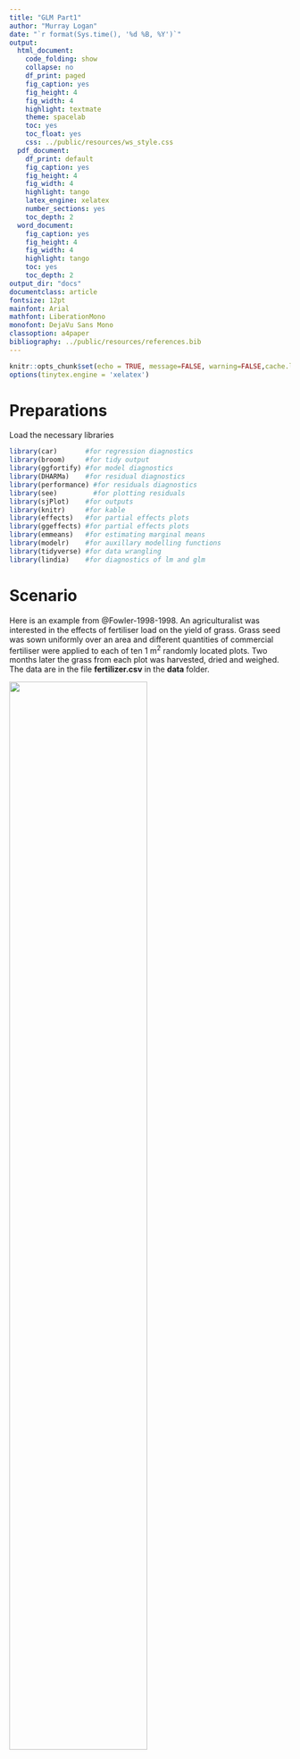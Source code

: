```yaml
---
title: "GLM Part1"
author: "Murray Logan"
date: "`r format(Sys.time(), '%d %B, %Y')`"
output:
  html_document:
    code_folding: show
    collapse: no
    df_print: paged
    fig_caption: yes
    fig_height: 4
    fig_width: 4
    highlight: textmate
    theme: spacelab
    toc: yes
    toc_float: yes
    css: ../public/resources/ws_style.css
  pdf_document:
    df_print: default
    fig_caption: yes
    fig_height: 4
    fig_width: 4
    highlight: tango
    latex_engine: xelatex
    number_sections: yes
    toc_depth: 2
  word_document:
    fig_caption: yes
    fig_height: 4
    fig_width: 4
    highlight: tango
    toc: yes
    toc_depth: 2
output_dir: "docs"
documentclass: article
fontsize: 12pt
mainfont: Arial
mathfont: LiberationMono
monofont: DejaVu Sans Mono
classoption: a4paper
bibliography: ../public/resources/references.bib
---
```


```r
knitr::opts_chunk$set(echo = TRUE, message=FALSE, warning=FALSE,cache.lazy = FALSE, tidy='styler')
options(tinytex.engine = 'xelatex')
```
                  
# Preparations

Load the necessary libraries

```r
library(car)       #for regression diagnostics
library(broom)     #for tidy output
library(ggfortify) #for model diagnostics
library(DHARMa)    #for residual diagnostics
library(performance) #for residuals diagnostics
library(see)         #for plotting residuals
library(sjPlot)    #for outputs
library(knitr)     #for kable
library(effects)   #for partial effects plots
library(ggeffects) #for partial effects plots
library(emmeans)   #for estimating marginal means
library(modelr)    #for auxillary modelling functions
library(tidyverse) #for data wrangling
library(lindia)    #for diagnostics of lm and glm
```

# Scenario

Here is an example from @Fowler-1998-1998. An agriculturalist was interested in
the effects of fertiliser load on the yield of grass.  Grass seed was sown
uniformly over an area and different quantities of commercial fertiliser were
applied to each of ten 1 m<sup>2</sup> randomly located plots.  Two months later
the grass from each plot was harvested, dried and weighed.  The data are in the
file **fertilizer.csv** in the **data** folder.

![](../public/resources/turf.jpg){width=70%}

| FERTILIZER   | YIELD   |
| ------------ | ------- |
| 25           | 84      |
| 50           | 80      |
| 75           | 90      |
| 100          | 154     |
| 125          | 148     |
| \...         | \...    |

---------------- ---------------------------------------------------
**FERTILIZER**:  Mass of fertiliser (g.m^-2^) - Predictor variable
**YIELD**:       Yield of grass (g.m^-2^) - Response variable
---------------- ---------------------------------------------------

 
The aim of the analysis is to investigate the relationship between fertiliser
concentration and grass yield.

# Read in the data

<div class='HIDDEN'> We will start off by reading in the Fertiliser data.  There
are many functions in R that can read in a CSV file.  We will use a the
`read_csv()` function as it is part of the tidyverse ecosystem.  </div>

```r
fert = read_csv('../public/data/fertilizer.csv', trim_ws=TRUE)
```

<div class='HIDDEN'> After reading in a dataset, it is always a good idea to
quickly explore a few summaries in order to ascertain whether the imported data
are correctly transcribed. In particular, we should pay attention to whether
there are any unexpected missing values and ensure that each variable (column)
has the expected class (e.g. that variables we expected to be considered numbers
are indeed listed as either `<dbl>` or `<int>` and not `<char>`).  </div>

```r
glimpse(fert)
## Explore the first 6 rows of the data
head(fert)
str(fert)
```

# Exploratory data analysis

<div class='HIDDEN'> The individual responses ($y_i$, observed yields) are each
expected to have been **independently** drawn from normal (**Gaussian**)
distributions ($\mathcal{N}$). These distributions represent all the possible
yields we could have obtained at the specific ($i^th$) level of Fertiliser.
Hence the $i^th$ yield observation is expected to have been drawn from a normal
distribution with a mean of $\mu_i$.

Although each distribution is expected to come from populations that differ in
their means, we assume that all of these distributions have the **same
variance** ($\sigma^2$).

</div>

Model formula:
$$
y_i \sim{} \mathcal{N}(\mu_i, \sigma^2)\\
\mu_i = \beta_0 + \beta_1 x_i
$$

where $y_i$ represents the $i$ observed values, $\beta_0$ and $\beta_1$
represent the intercept and slope respectively, and $\sigma^2$ represents the
estimated variance.

<div class='HIDDEN'> We intend to explore the relationship between Yield and
Fertiliser using simple linear regression.  Such an analysis assumes:

- **Normality**: each population is assumed to be normally distributed. This can
be initially assessed by exploring the distribution of the response via either
boxplots, violin plots or histograms (depending on sample size).
- **Homogeneity of variance**: each population is assumed to be equally varied.
This can be initially assessed by exploring the distribution of observed values
around an imaginary line of best fit through the cloud of data formed by a
scatterplot of Yield against Fertiliser. If the spread of points increases (or
decreases) along the trend line, it is likely that the populations are not
equally varied.
- **Linearity**: in fitting a straight line through the cloud of data, we are
assuming that a linear trend is appropriate. If the trend is not linear, then
the inferred relationship may be miss-representative of the true relationship.
In addition to an imaginary line, we could fit either a loess or linear smoother
through the cloud to help us assess the likelihood of non-linearity.
- **Independence**: to help ensure that the estimates are unbiased, we must
assume that all observations are independent. In this case, we assume that the
observations were collected from a randomised design in which the level of
Fertiliser was applied randomly to the different patches of the field. If
however, the researchers had simply moved along the field applying progressively
higher Fertiliser concentrations, then there is a chance that they have
introduced additional biases or confounding factors. Similarly, if the
Fertiliser levels were applied in increasing doses over time, there might also
be biases. In the absence of any spatial or temporal information associated with
the collection of data, we cannot directly assess this assumption. </div>

```r
ggplot(fert, aes(y = YIELD, x = FERTILIZER)) +
  geom_point() +
  geom_smooth()
ggplot(fert, aes(y = YIELD, x = FERTILIZER)) +
  geom_point() +
  geom_smooth(method = "lm")
ggplot(fert, aes(y = YIELD)) +
  geom_boxplot(aes(x = 1))
ggplot(fert, aes(y = YIELD)) +
  geom_violin(aes(x = 1))
ggplot(fert, aes(x = YIELD)) +
  geom_histogram()
ggplot(fert, aes(x = YIELD)) +
  geom_density()
```
 
<div class='HIDDEN'>
**Conclusions**:

- there is no evidence of non-normality, non-homogeneity of variance or
  non-linearity
- we have no initial reason to suspect that the assumptions will not be
satisfied and thus it is reasonable to assume that the results will be reliable.
</div>


# Fit the model

<div class='HIDDEN'>
Lets start by performing Ordinary Least Squares (OLS) regression by
first principles.

To do so, we expresses the response as a vector ($Y$), the
deterministic (linear predictor) as a matrix ($\boldsymbol{X}$)
comprising of a column of 1's (for multiplying the intercept
parameter) and the predictor variable (for multiplying the slope
parameter).  We then also have a vector of beta parameters ($\beta_0$
and $\beta$ representing the intercept and slope respectively).


$$
y_i = \beta_0\times 1 + \beta_1\times x_i
$$

$$
\underbrace{\begin{bmatrix}
y_1\\
y_2\\
y_3\\
...\\
y_i
\end{bmatrix}}_{Y} = 
\underbrace{\begin{bmatrix}
1&x_1\\
1&x_2\\
1&x_3\\
...\\
1&x_i
\end{bmatrix}}_{\boldsymbol{X}}
\underbrace{\vphantom{\begin{bmatrix}
y_1\\
y_2\\
y_3\\
...\\
y_i
\end{bmatrix}}\begin{bmatrix}
\beta_0&\beta
\end{bmatrix}}_{\boldsymbol{\beta}}
$$


In OLS we estimate the parameters ($\beta_0$ and $\beta$) by minimising the sum
of the squared residuals ($\boldsymbol{\varepsilon}$).

$$
\begin{align}
Y =& \boldsymbol{X}\boldsymbol{\beta} + \boldsymbol{\varepsilon}\\
\boldsymbol{\varepsilon} =& Y - \boldsymbol{X}\boldsymbol{\beta}
\end{align}
$$

We can then minimise the sum of squares residuals.  This is essentially
$\boldsymbol{\varepsilon}^T\boldsymbol{\varepsilon}$, where
$\boldsymbol{\varepsilon}$ is $\boldsymbol{\varepsilon}$ transposed.

$$
\small
\begin{bmatrix}
\varepsilon_1&\varepsilon_2&\varepsilon_3&...&\varepsilon_n
\end{bmatrix}
\begin{bmatrix}
\varepsilon_1\\
\varepsilon_2\\
\varepsilon_3\\
...\\
\varepsilon_n\\
\end{bmatrix} = 
\begin{bmatrix}
\varepsilon_1\times\varepsilon_1 + \varepsilon_2\times\varepsilon_2 + \varepsilon_3\times\varepsilon_3 + ... + \varepsilon_n\times\varepsilon_n
\end{bmatrix}
$$


$$
\begin{align}
\boldsymbol{\varepsilon}^T\boldsymbol{\varepsilon} =& (Y - \boldsymbol{X}\boldsymbol{\beta})^T(Y - \boldsymbol{X}\boldsymbol{\beta})\\
\boldsymbol{\beta} =& (\boldsymbol{X}^T\boldsymbol{X})^{-1} \boldsymbol{X}^T Y
\end{align}
$$

```r
## Generate the model matrix
X <- model.matrix(~FERTILIZER, data = fert)
## Solve for beta
beta <- solve(t(X) %*% X) %*% t(X) %*% fert$YIELD
beta
```

</div>


<div class='HIDDEN'>
The above simple linear regression model can be fit using the `lm()` function.
This function, uses Ordinary Least Squares (OLS).  The full model formula would
include a 1 (for the intercept) and the predictor values (for the slope).  In R,
models generally always include an intercept by default and thus we can
abbreviate the formula a little by omitting the 1.
</div>


```r
fert.lm <- lm(YIELD~1+FERTILIZER, data = fert)
fert.lm <- lm(YIELD~FERTILIZER, data = fert)
```

<div class='HIDDEN'>
The `lm()` function returns a list comprising the estimated coefficients, the
residuals, the data used to fit the model and various other attributes
associated with the model fitting procedure.
```r
## Get the name of the attributes within the lm model
attributes(fert.lm)
## Explore all the conttents of the fitted model
str(fert.lm)
## Return the data used to fit the model 
fert.lm$model
## Return the estimated coefficients
fert.lm$coefficients
```
Rather than directly access these attributes (which may have different names in
different modelling functions), there are **extraction** functions that reach
into the model output and extract the information in a convenient way.
```r
## Extract the estimated coefficients
coef(fert.lm)
## Extract the fitted (predicted) values
fitted(fert.lm)
## Extract the residules
resid(fert.lm)
args(residuals.lm)
```
</div>

# Model validation {.tabset .tabset-faded}
<div class='HIDDEN'>
After fitting a model, it is important to explore a range of diagnostics to
confirm that all the assumptions were satisfied.
</div>

<div class='HIDDEN'>
## autoplot
When supplied with a fitted linear model, the `autoplot()` function generates a
set of standard diagnostic regression plots:

- the top left plot is a residual plot:  Ideally, there should not be any
patterns in the residual plot.  Of particular concern would be if there was a
wedge (funnel) shape (indicative of unequal variances) or some curved shape
(indicative of having fit a linear trend through non-linear data).
- the top right plot is a Q-Q normal plot:  This figure plots the quantiles of
the residuals against the quantiles that would be expected if the data were
drawn from a normal distribution.  Ideally, the points should be close to the
dashed line.  Deviations from this line at the tails signify potential
non-normality.
- the middle left plot is a standardised residual plot.  This has a similar
interpretation to the residual plot.
- the middle right plot displays the cooks distance values associated with each
observation.  Cook's distance is a measure of the influence of each point on the
estimated parameter values.  This is a combination of residuals (measure of
outlierness along the y-axis) and leverage (measure of outlierness along the
x-axis). Essentially, it estimates variations in regression coefficients after
removing each observation (one by one). Ideally, all the values should be under
0.8.  Numbers above the bars indicate the observation number - this can be
useful to identify which observations are influential.
- the bottom left plot displays the trend between residuals and leverage.  In
the event of large Cook's distance, this can help identify whether the issues
are due to residuals or leverage.
- the bottom right plot displays the trend between Cook's distance and leverage.

```r
fert.lm %>% autoplot(which = 1:6, ncol = 2, label.size = 3)
fert.lm %>% lindia::gg_diagnose()
```

**Conclusions**:

- there are no alarming signs from any of the diagnostics.
- the estimated parameters are likely to be reliable.
</div>


<div class='HIDDEN'>
## Influence measures
Cook's distance (`cook.d`) and leverage (`hat`) are displayed in tabular form.

```r
fert.lm %>% influence.measures()
fert.lm %>% fortify()
```

</div>

<div class='HIDDEN'>
## Performance model checking

The `performance` package provides a similar set of visual diagnostics:

- the top left plot is a Q-Q normal plot.
- the top right plot compares the distribution (density) of the observed data
  (blue) with a normal (or other nominated) distribution (green)
- the middle two plots are residual and standard residual plots.  Ideally, these
  should show no patterns in the residuals
- the bottom left plot provides a frequency bar chart of Cook's distance values.

```r
fert.lm %>% performance::check_model()
fert.lm %>% performance::check_outliers()
fert.lm %>% performance::check_outliers() %>% plot
## These are probabilities of exceedance rather than actual Cook's D values
#https://easystats.github.io/performance/reference/check_outliers.html
```

**Conclusions**:

- there are no alarming signs from any of the diagnostics
</div>

<div class='HIDDEN'>
## DHARMa simulated residuals

Although an exploration of model residuals can provide important insights into
the goodness of fit and conformity of a model to the underlying assumptions,
diagnosing issues is a bit of a fine art.  This difficulty is exacerbated when
the residuals are being calculated from some models (e.g logistic regression
models) where it is difficult to separate out nefarious patterns from the
specific patterns expected of the specific model.

The `DHARMa` package generates standardised residuals via simulation and uses
these as the basis of a range of tools to diagnose common modelling issues
including outliers, heterogeneity, over-dispersion, autocorrelation.

New observations simulated from the fitted model are used to calculate a
cumulative density function (CDF) that describes the probability profile of
each observation. Thereafter, the residual of an observation is calculated as
the value of the CDF that corresponds to the actual observed value:

- a value of 0 indicates that the observed value was less than all simulated values
- a value of 1 indicates that the observed value was greater than all simulated values
- a value of 0.5 indicates that have the observed value were greater than all
simulated values from a correctly specified model, these quantile residuals
should be uniformly distributed

This approach ensures that all residuals have the same interpretation
irrespective of the model and distribution selected.

Exploring DHARMa residuals begins with running the `simulateResiduals()`
function. If this is done with `plot=TRUE`, a pair of diagnostic plots with a
range of diagnostic tests will be provided as side effects.

- the left hand plot is a Q-Q plot (ideally all points should be close to the
red line) the KS (Kolmogorov-Smirnov) test tests whether the (in this case
simulated) are likely to have been drawn from the nominated distribution (in
this case Gaussian).
- the Dispersion test tests whether the standard deviation of the data is equal
  to that of the simulated data
- the Outlier test tests for the prevalence of outliers (when observed values
  are outside the simulated range)
- the right hand plot is a residual plot. Ideally, there should be no patterns
  in the residuals. To help identify any patterns, quantile trends are
  overlayed. Ideally, there should be a flat black line at each of the quantiles
  of 0.25, 0.5 and 0.75.

```r
fert.resid <- fert.lm %>% simulateResiduals(plot = TRUE)
```

```r
## To run tests of KS (uniformity),  dispersion and outliers
fert.resid %>% testResiduals()
```

```r
## OR individually
fert.resid %>% testUniformity()
fert.resid %>% testDispersion()
fert.resid %>% testOutliers()
## Other useful tests
fert.resid %>% testZeroInflation()
fert.resid %>% testQuantiles()
## The above fits quantile gams at 0.25,  0.5 and 0.75
## testSpatialAutocorrelation(fert.resid,  x=,  y=) # needs x and y coordinates
## testTemporalAutocorrelation(fert.resid,  time=) # needs time
```
</div>


<div class='HIDDEN'>
## augment

The `broom` package has an `augment` method that adds information generated from
a fitted model to the modelled data.

```r
fert.lm %>% augment()
## we could then pipe these to ggplot in order to look at residuals etc
fert.lm %>% augment() %>%
    ggplot() +
    geom_point(aes(y = .resid, x = .fitted))
```
</div>


<div class='HIDDEN'>
## plot_grid

The `ssjPlot` package also has plotting methods associated with fitted models,
some of which focus on model diagnostics.

```r
fert.lm %>% plot_model(type='diag') %>% plot_grid()
```
</div>

<div class='HIDDEN'>
##

</div>

# Model outputs {.tabset .tabset-faded}

<div class='HIDDEN'>

Prior to examining the estimated coefficients and any associated hypothesis
tests, it is a good idea to explore the fitted trends.  Not only does this give
you a sense for the overall outcomes (and help you interpret the model summaries
etc), it also provides an opportunity to reflect on whether the model has
yielded sensible patterns.

There are numerous ways to explore the fitted trends and these are largely based
on two types of effects:

- **conditional effects**: predictions that are conditioned on certain levels
  (typically the reference level) of factors.  For example, the trend/effects of
  one predictor at the first level (or first combination) of other categorical
  predictor(s).
- **marginal effects**: predictions that are marginalised (= averaged) over all
  levels of the factors.  For example, the trend/effects of one predictor
  averaged across all levels (or combinations) of other predictors.

There are also numerous routines and packages to support these fitted trends
(partial plots).

| Package     | Function                   | Type              | Notes             |
|-------------|----------------------------|-------------------|-------------------|
| `sjPlot`    | `plot_model(type = 'eff')` | Marginal means    |                   |
| `effects`   | `allEffects()`             | Marginal means    |                   |
| `ggeffects` | `ggeffects()`              | Marginal means    | calls `effects()` |
| `ggeffects` | `ggpredict()`              | Conditional means | calls `predict()` |
| `ggeffects` | `ggemmeans()`              | Marginal means    | calls `emmeans()` |
|             |                            |                   |                   |

Note, in the absence of categorical predictors, they will all yield the same...

## plot_model (sjPlot)
```r
fert.lm %>% plot_model(type = "eff", show.data = TRUE)
```

## allEffects (effects)

```r
plot(allEffects(fert.lm, residuals = TRUE))
```

## ggpredict (ggeffects)
```r
fert.lm %>% ggpredict() %>% plot(add.data = TRUE, jitter=FALSE)
```

## ggemmeans (ggeffects)
```r
fert.lm %>% ggemmeans(~FERTILIZER) %>% plot(add.data = TRUE, jitter=FALSE)
```

</div>

# Model investigation / hypothesis testing {.tabset .tabset-faded}

<div class='HIDDEN'>

## summary
```r
fert.lm %>% summary()
```
**Conclusions**:

- the estimated y-intercept (value of Yield when Fertiliser level is 0) is 
  `r round(coef(fert.lm)[1],2)`.
  Note, as a Fertiliser value of 0 is outside the range of the collected data,
  this intercept does not really have any useful interpretation (unless we are
  happy to extrapolate).  If we had centred the Fertiliser predictor (either
  before modelling or as part of the model -
  `lm(YIELD~scale(FERTILIZER,scale=FALSE), data=fert)`), then the y-intercept
  would have had a sensible interpretation.  It would have been the expected
  Yield at the average Fertiliser level.  Nevertheless, either way, the
  hypothesis test associated with the intercept is rarely of any value.
- the estimated slope is `r round(coef(fert.lm)[2], 2)`.  For every one unit
  increase in Fertiliser concentration, Yield is expected to increase by 
  `r round(coef(fert.lm)[2], 2)` units.
- the estimated slope divided by the estimated uncertainty in the slope (Std.
Error) gives a t-value of `r round(summary(fert.lm)$coefficients[2, 3],2)`.  If
we compare that to a t-distribution for `r df.residual(fert.lm)`, we get a
p-value < 0.05.  Hence we would reject the null hypothesis of no relationship
between Fertiliser concentration and Yield.
- the $R^2$ value is `r round(summary(fert.lm)$r.squared, 2)`. Hence,
`r 100*round(summary(fert.lm)$r.squared, 2)` percent of the variation in Yield
is explained by its relationship to Fertiliser.

## confint

Arguably, the confidence intervals associated with each of the estimates is more
useful than the p-values.  P-values purely indicate the probability of detecting
an effect if an effect occurs.  They **do not** provide a measure of the
magnitude (or importance) of the effect.  The slope is the point estimate of the
magnitude of the effect.  Confidence intervals then provide insights into the
broader range of effects.  For example, in addition to describing the estimated
effect size (slope), we could discuss the implications of slope with a magnitude
as low as the lower confidence limit or as high as the upper confidence limit.

```r
fert.lm %>% confint()
```
**Conclusions**:

- we are 95% confident that an interval the size of
(`r paste(round(confint(fert.lm)[2, ], 2), collapse = ', ')`) would include the true
mean slope.

## tidy

Each modelling routine (and package) may store and present its results in a
different structure and format.  In an attempt to unify the output, the `broom`
package includes a `tidy()` method that produces more consistent outputs
(structure and names) across modelling routines.

```r
fert.lm %>% tidy(conf.int=TRUE)
```
We can pipe this to `kable` if we want more formatted output.

```r
fert.lm %>% tidy(conf.int = TRUE) %>% kable
```

## tab_model

For HTML output, the `sjPlot` package has a method for producing comparable and
nicely formatted outputs across different modelling routines.

```r
# warning this is only appropriate for html output
fert.lm %>% sjPlot::tab_model(show.se = TRUE, show.aic = TRUE)
```
</div>

# Predictions {.tabset .tabset-faded}

<div class=HIDDEN'>

For simple models prediction is essentially taking the model formula complete
with parameter (coefficient) estimates and solving for new values of the
predictor.  To explore this, we will use the fitted model to predict Yield for a
Fertiliser concentration of 110.

## predict

```r
## establish a data set that defines the new data to predict against
newdata = data.frame(FERTILIZER = 110)
## using the predict function
fert.lm %>% predict(newdata = newdata)
## include confidence intervals
fert.lm %>% predict(newdata = newdata,  interval = "confidence")
```
**Conclusions**:

- we expect (predict) a Yield of `r round(predict(fert.lm, newdata=newdata), 2)` associated with
a Fertiliser level of 110.
- confidence intervals represent the interval in which we are 95% confident the
true **Mean** value of the population falls.
- prediction intervals (not show, but described for comparison) represent the
interval in which we are 95% confident a single observation drawn from the
population mean will fall.

## manual calculations

```r
## establish a data set that defines the new data to predict against
newdata = data.frame(FERTILIZER = 110)
## Establish an appropriate model matrix
Xmat = model.matrix(~FERTILIZER, data = newdata)
## Perform matrix multiplication
(pred <- coef(fert.lm) %*% t(Xmat))
## Calculate the standard error
se <- sqrt(diag(Xmat %*% vcov(fert.lm) %*% t(Xmat)))
## Calculate the confidence intervals
as.numeric(pred) + outer(se, qt(df = df.residual(fert.lm),  c(0.025, 0.975)))
```

## emmeans

The `emmeans` package has a set of routines for estimating marginal means from
fitted models.

```r
## using emmeans
newdata = list(FERTILIZER = 110)
fert.lm %>% emmeans(~FERTILIZER, at = newdata)
```
Note, the above outputs are rounded only for the purpose of constructing the
printed table on screen.  If we were to capture the output of the `emmeans()` function, the values
would not be rounded.
</div>

# Additional analyses {.tabset .tabset-faded}
<div class='HIDDEN'>
Having fitted the simple linear model, we can further interrogate the model to
explore additional facets.

## glht
```r
## testing a specific hypothesis
## Probabiliy of getting our estimate if slope was 1
fert.lm %>% multcomp::glht(linfct = c("FERTILIZER == 1")) %>% summary
## Cant ask probability that the slope is equal to something in frequentist
## If we wanted to know the probability that the slope was greater than
## 1, the closest we could get is
fert.lm %>% multcomp::glht(linfct = c("FERTILIZER >= 0.9")) %>% summary
```

## hypothesis

```r
## testing a specific hypothesis
## Probabiliy of getting our estimate if slope was 1
fert.lm %>% brms::hypothesis("FERTILIZER = 1")
## Cant ask probability that the slope is equal to something in frequentist
## If we wanted to know the probability that the slope was greater than
## 1, the closest we could get is
fert.lm %>% brms::hypothesis("FERTILIZER > 0.9")
```

## emmeans
We could explore the expected change in Yield associated with a specific
increase in Fertiliser.  For example, how much do we expect Yield to increase
when increasing Fertiliser concentration from 100 to 200.

```r
newdata <- list(FERTILIZER = c(200, 100))
fert.lm %>% emmeans(~FERTILIZER, at = newdata) 
fert.lm %>% emmeans(~FERTILIZER, at = newdata) %>% pairs() 
fert.lm %>% emmeans(~FERTILIZER, at = newdata) %>% pairs() %>% confint 
fert.lm %>% emmeans(~FERTILIZER, at = newdata) %>% pairs() %>% summary(infer=TRUE)
fert.lm %>% emmeans(pairwise~FERTILIZER, at = newdata)
## or with confidence intervals
fert.lm %>% emmeans(pairwise~FERTILIZER, at = newdata) %>% confint
## What if we wanted to calculate the percentage increase in yield associated with this change
## Lets consider what a percentage change is:
## If a value changed from 15 to 20, what percentage change is this?
## 20/15 = 1.333 therefore, a 33.3% increase
## But when working with model parameters, can only work with + -, not * and /
## To do this in a frequentist model, we need to use a log law trick
## log(A-B) = log(A)/log(B)
## So what we need to do is:
## - take out cell means
## - log them
## - subtract them
## - them back-transform (exp)
fert.lm %>%
    emmeans(~FERTILIZER, at = newdata) %>%
    regrid(transform = "log") %>%
    pairs() %>%
    summary(infer = TRUE) %>%
    mutate(across(c(estimate, lower.CL, upper.CL), exp)) %>%
    as.data.frame
## And if we wanted to express it as a decline from FERTILIZER 200 to 100
fert.lm %>%
    emmeans(~FERTILIZER, at = newdata) %>%
    regrid(transform = "log") %>%
    pairs(reverse = TRUE) %>%
    summary(infer = TRUE) %>%
    mutate(across(c(estimate, lower.CL, upper.CL), exp)) %>%
    as.data.frame
```

## 

</div>
 
# Summary figures {.tabset .tabset-faded}

Although there are numerous easy to use routines that will generate partial
plots (see above), it is also useful to be able to produce the data behind the
figures yourself.  That way, you can have more control over the type and style of
the figures.

Producing a summary figure is essentially plotting the results of predictions.
In the case of a trend, we want a series of predictions associated with a
sequence of predictor values.  Hence, we establish a prediction grid that
contains the sequence of values for the predictor we would like to display.

There are a number of functions we can use to generate different sequences of
prediction values.  For example, we may want a sequence of values from the
lowest to the highest observed predictor value.  Alternatively, we may just want
to explore predictions at the first, third and fifth quantiles.  The following
table indicates some of the functions that are helpful for these purposes.

| Function                   | Values returned                                         |
|----------------------------|---------------------------------------------------------|
| `modelr::seq_range()`      | equal increment values from smallest to largest         |
| `Hmisc::smean_sdl()`       | mean as well as mean plus/minus one standard deviation  |
| `Hmisc::smedian_hilow()`   | median as well as min and max                           |
| `Hmisc::smean.cl.normal()` | mean as well as lower and upper 95% confidence interval |

<div class='HIDDEN'>
## emmeans

```r
## Using emmeans
fert_grid <- with(fert, list(FERTILIZER = seq_range(FERTILIZER, n = 100)))
## OR
fert_grid <- fert %>% data_grid(FERTILIZER = seq_range(FERTILIZER, n = 100))
newdata <- fert.lm %>%
  emmeans(~FERTILIZER,  at = fert_grid) %>%
  as.data.frame
newdata <- fert.lm %>% emmeans(~FERTILIZER, at = fert_grid) %>% as.data.frame
newdata %>% head
ggplot(newdata, aes(y = emmean, x = FERTILIZER))+
    geom_point(data = fert, aes(y = YIELD)) +
    geom_ribbon(aes(ymin = lower.CL, ymax = upper.CL), fill = "blue", alpha = 0.3) + 
    geom_line() +
    scale_y_continuous(expression(Grass~yield~(g.m^-3)), breaks=c(100,150,200,250))+
    scale_x_continuous(expression(Fertilizer~concentration~(g.ml^-1)))+
    theme_classic()
```

## emmeans with partial residuals

For more complex models that include additional covariates, the partial plot
represents the expected trend between the response and focal predictor holding
all other predictors constant.  This is akin to plotting the trend between the
response and focal predictor after standardising first for the other
covariate(s).

When this is the case, it is not always appropriate to overlay a partial plot
with raw data (as this data has not been standardised and will not necessarily
represent the partial effects).  Arguably a more appropriate way to represent
the data points, is to calculate standardised version of the points by adding
the residuals onto the fitted values associated with each of the observed values
of the focal predictor.  When there is only a single predictor, as is the case
here, the result will be identical to just overlaying the raw data.

We can either do this by leveraging completely off the `ggemmeans()`
function (or `ggpredict()` if we want conditional predictions).

```r
## Using emmeans
fert_grid <- fert %>% data_grid(FERTILIZER = seq_range(FERTILIZER, n = 100))
newdata <- fert.lm %>%
  emmeans(~FERTILIZER,  at = fert_grid) %>%
  as.data.frame
newdata <- fert.lm %>% emmeans(~FERTILIZER, at = fert_grid) %>% as.data.frame
newdata %>% head

## Now generate partial residuals
fitted_grid <- fert
fit <- fert.lm %>% emmeans(~FERTILIZER, at = fitted_grid) %>% as.data.frame() %>%
    pull(emmean)
resid.newdata = fert %>%
    mutate(Fit = fit,
           Resid = resid(fert.lm),
           Partial.obs = Fit + Resid)
resid.newdata %>%  head
ggplot(newdata, aes(y = emmean, x = FERTILIZER))+
    geom_point(data = resid.newdata, aes(y = Partial.obs)) +
    geom_ribbon(aes(ymin = lower.CL, ymax = upper.CL), fill = "blue", alpha = 0.3) + 
    geom_line() +
    scale_y_continuous(expression(Grass~yield~(g.m^-3)))+
    scale_x_continuous(expression(Fertilizer~concentration~(g.ml^-1)))+
    theme_classic()
```

## manually

```r
## Using emmeans
newdata <- with(fert, data.frame(FERTILIZER = seq(min(FERTILIZER), max(FERTILIZER), len=100)))
Xmat <- model.matrix(~FERTILIZER,  data = newdata)
coefs <- coef(fert.lm)
preds <- coefs %*% t(Xmat)
se <- sqrt(diag(Xmat %*% vcov(fert.lm) %*% t(Xmat)))
fert.df <- df.residual(fert.lm)
newdata <- newdata %>%
  mutate(fit = as.vector(preds),
         lower = fit - qt(0.975, df = fert.df)*se,
         upper = fit + qt(0.975,  df = fert.df)*se)
ggplot(newdata, aes(y = fit, x = FERTILIZER))+
    geom_point(data = fert, aes(y = YIELD)) +
    geom_ribbon(aes(ymin = lower, ymax = upper), fill = "blue", alpha =0.3) + 
    geom_line() +
    scale_y_continuous(expression(Grass~yield~(g.m^-3)))+
    scale_x_continuous(expression(Fertilizer~concentration~(g.ml^-1)))+
    theme_classic()
```
</div>

<div class='HIDDEN'>
# Methods 

- The relationship between grass yield and fertiliser concentration
  was explored using linear regression.
- The model was validated via DHARMa (cite) residuals
- All models and graphics were conducted within the R (4.1.0) statistical and
  graphical environment (cite).

# Results

- Grass yield was found to have a positive linear relationship with
  fertiliser concentration (stats)
- Every one unit increase in fertiliser concentration was found to be
  associated with a 0.8 gram increase in grass yield
- Doubling the fertiliser concentration from 100 to 200 (units) is
  expected to increase the yield by x grams

</div>
# References
 
 
 
